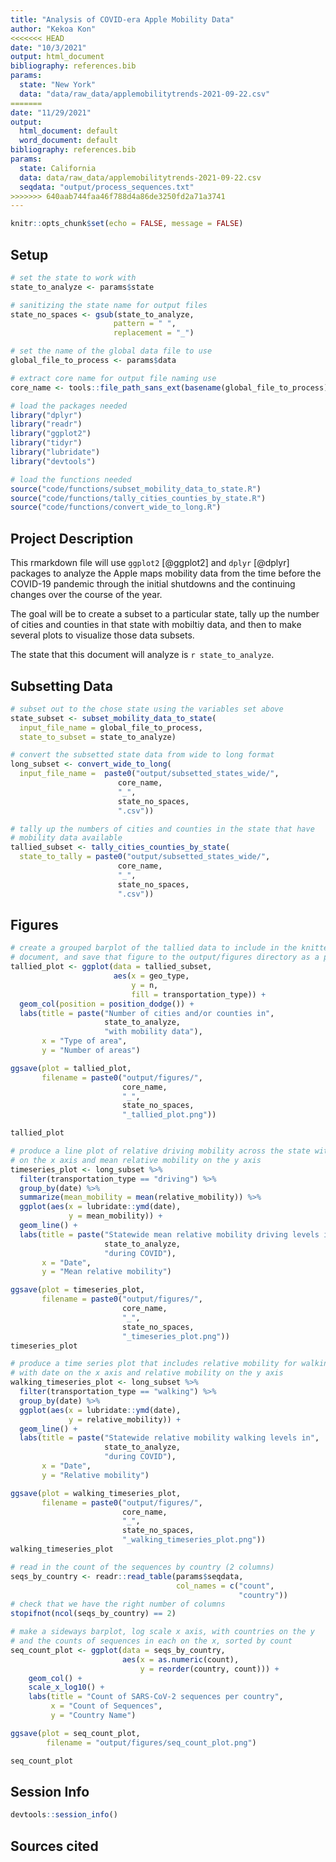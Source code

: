 ```yaml
---
title: "Analysis of COVID-era Apple Mobility Data"
author: "Kekoa Kon"
<<<<<<< HEAD
date: "10/3/2021"
output: html_document
bibliography: references.bib
params:
  state: "New York"
  data: "data/raw_data/applemobilitytrends-2021-09-22.csv"
=======
date: "11/29/2021"
output:
  html_document: default
  word_document: default
bibliography: references.bib
params:
  state: California
  data: data/raw_data/applemobilitytrends-2021-09-22.csv
  seqdata: "output/process_sequences.txt"
>>>>>>> 640aab744faa46f788d4a86de3250fd2a71a3741
---
```


```r
knitr::opts_chunk$set(echo = FALSE, message = FALSE)
```

## Setup 

```r
# set the state to work with
state_to_analyze <- params$state

# sanitizing the state name for output files
state_no_spaces <- gsub(state_to_analyze,
                       pattern = " ",
                       replacement = "_")

# set the name of the global data file to use
global_file_to_process <- params$data

# extract core name for output file naming use
core_name <- tools::file_path_sans_ext(basename(global_file_to_process))
```

```r
# load the packages needed
library("dplyr")
library("readr")
library("ggplot2")
library("tidyr")
library("lubridate")
library("devtools")

# load the functions needed
source("code/functions/subset_mobility_data_to_state.R")
source("code/functions/tally_cities_counties_by_state.R")
source("code/functions/convert_wide_to_long.R")
```

## Project Description

This rmarkdown file will use `ggplot2` [@ggplot2] and `dplyr` [@dplyr] packages to
analyze the Apple maps mobility data from the time before the COVID-19 pandemic 
through the initial shutdowns and the continuing changes over the course of the year.

The goal will be to create a subset to a particular state, tally up the number of 
cities and counties in that state with mobiltiy data, and then to make several plots
to visualize those data subsets.

The state that this document will analyze is `r state_to_analyze`.

## Subsetting Data

```r
# subset out to the chose state using the variables set above
state_subset <- subset_mobility_data_to_state(
  input_file_name = global_file_to_process,
  state_to_subset = state_to_analyze)
```

```r
# convert the subsetted state data from wide to long format
long_subset <- convert_wide_to_long(
  input_file_name =  paste0("output/subsetted_states_wide/",
                        core_name,
                        "_",
                        state_no_spaces,
                        ".csv"))
```

```r
# tally up the numbers of cities and counties in the state that have
# mobility data available
tallied_subset <- tally_cities_counties_by_state(
  state_to_tally = paste0("output/subsetted_states_wide/",
                        core_name,
                        "_",
                        state_no_spaces,
                        ".csv"))
```

## Figures

```r
# create a grouped barplot of the tallied data to include in the knitted
# document, and save that figure to the output/figures directory as a png file
tallied_plot <- ggplot(data = tallied_subset,
                       aes(x = geo_type,
                           y = n,
                           fill = transportation_type)) +
  geom_col(position = position_dodge()) +
  labs(title = paste("Number of cities and/or counties in",
                     state_to_analyze,
                     "with mobility data"),
       x = "Type of area",
       y = "Number of areas")

ggsave(plot = tallied_plot,
       filename = paste0("output/figures/",
                         core_name,
                         "_",
                         state_no_spaces,
                         "_tallied_plot.png"))

tallied_plot
```

```r
# produce a line plot of relative driving mobility across the state with date
# on the x axis and mean relative mobility on the y axis
timeseries_plot <- long_subset %>%
  filter(transportation_type == "driving") %>%
  group_by(date) %>%
  summarize(mean_mobility = mean(relative_mobility)) %>%
  ggplot(aes(x = lubridate::ymd(date),
             y = mean_mobility)) +
  geom_line() +
  labs(title = paste("Statewide mean relative mobility driving levels in",
                     state_to_analyze,
                     "during COVID"),
       x = "Date",
       y = "Mean relative mobility")

ggsave(plot = timeseries_plot,
       filename = paste0("output/figures/",
                         core_name,
                         "_",
                         state_no_spaces,
                         "_timeseries_plot.png"))
timeseries_plot
```

```r
# produce a time series plot that includes relative mobility for walking
# with date on the x axis and relative mobility on the y axis
walking_timeseries_plot <- long_subset %>%
  filter(transportation_type == "walking") %>%
  group_by(date) %>%
  ggplot(aes(x = lubridate::ymd(date),
             y = relative_mobility)) +
  geom_line() +
  labs(title = paste("Statewide relative mobility walking levels in",
                     state_to_analyze,
                     "during COVID"),
       x = "Date",
       y = "Relative mobility")

ggsave(plot = walking_timeseries_plot,
       filename = paste0("output/figures/",
                         core_name,
                         "_",
                         state_no_spaces,
                         "_walking_timeseries_plot.png"))
walking_timeseries_plot
```

```r
# read in the count of the sequences by country (2 columns)
seqs_by_country <- readr::read_table(params$seqdata,
                                     col_names = c("count",
                                                   "country"))
# check that we have the right number of columns
stopifnot(ncol(seqs_by_country) == 2)

# make a sideways barplot, log scale x axis, with countries on the y
# and the counts of sequences in each on the x, sorted by count
seq_count_plot <- ggplot(data = seqs_by_country,
                         aes(x = as.numeric(count),
                             y = reorder(country, count))) +
    geom_col() +
    scale_x_log10() +
    labs(title = "Count of SARS-CoV-2 sequences per country",
         x = "Count of Sequences",
         y = "Country Name")

ggsave(plot = seq_count_plot,
        filename = "output/figures/seq_count_plot.png")

seq_count_plot
```


## Session Info

```r
devtools::session_info()
```

## Sources cited
